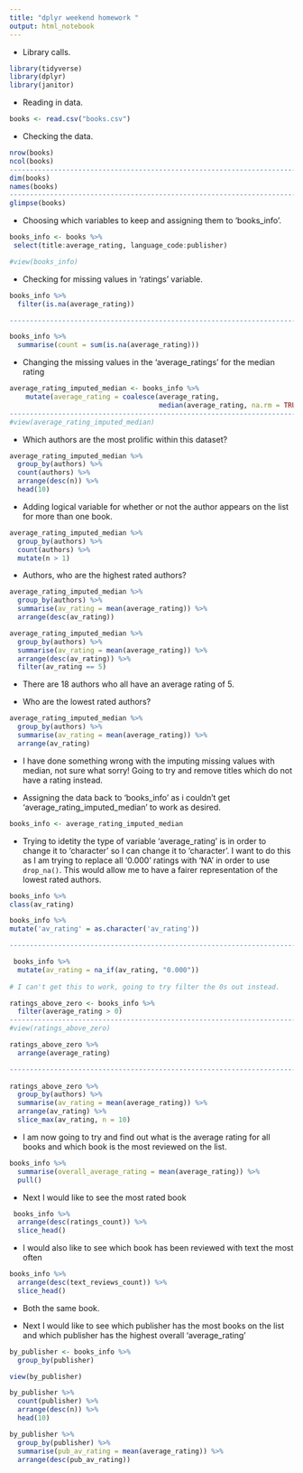 ```yaml
---
title: "dplyr weekend homework "
output: html_notebook
---
```


- Library calls.

```r
library(tidyverse)
library(dplyr)
library(janitor)
```

- Reading in data.

```r
books <- read.csv("books.csv")
```

- Checking the data.

```r
nrow(books)
ncol(books)
--------------------------------------------------------------------------------
dim(books)
names(books)
--------------------------------------------------------------------------------
glimpse(books)
```

- Choosing which variables to keep and assigning them to 'books_info'.

```r
books_info <- books %>% 
 select(title:average_rating, language_code:publisher)  

#view(books_info)
```

- Checking for missing values in 'ratings' variable.

```r
books_info %>% 
  filter(is.na(average_rating))

--------------------------------------------------------------------------------

books_info %>% 
  summarise(count = sum(is.na(average_rating)))
```

- Changing the missing values in the 'average_ratings' for the median rating

```r
average_rating_imputed_median <- books_info %>%
    mutate(average_rating = coalesce(average_rating, 
                                     median(average_rating, na.rm = TRUE)))
--------------------------------------------------------------------------------
#view(average_rating_imputed_median)
```

- Which authors are the most prolific within this dataset?

```r
average_rating_imputed_median %>% 
  group_by(authors) %>% 
  count(authors) %>% 
  arrange(desc(n)) %>% 
  head(10)
```

- Adding logical variable for whether or not the author appears on the list for more than one book. 

```r
average_rating_imputed_median %>% 
  group_by(authors) %>% 
  count(authors) %>% 
  mutate(n > 1) 
```

- Authors, who are the highest rated authors? 

```r
average_rating_imputed_median %>%  
  group_by(authors) %>% 
  summarise(av_rating = mean(average_rating)) %>% 
  arrange(desc(av_rating)) 
```

```r
average_rating_imputed_median %>%  
  group_by(authors) %>% 
  summarise(av_rating = mean(average_rating)) %>%
  arrange(desc(av_rating)) %>% 
  filter(av_rating == 5)
```
* There are 18 authors who all have an average rating of 5.

- Who are the lowest rated authors?

```r
average_rating_imputed_median %>%  
  group_by(authors) %>% 
  summarise(av_rating = mean(average_rating)) %>% 
  arrange(av_rating) 
```

* I have done something wrong with the imputing missing values with median, not sure what sorry! Going to try and remove titles which do not have a rating instead.

- Assigning the data back to 'books_info' as i couldn't get 'average_rating_imputed_median' to work as desired.

```r
books_info <- average_rating_imputed_median
```

- Trying to idetity the type of variable 'average_rating' is in order to change it to 'character' so I can change it to 'character'. I want to do this as I am trying to replace all '0.000' ratings with 'NA' in order to use `drop_na()`. This would allow me to have a fairer representation of the lowest rated authors.

```r
books_info %>% 
class(av_rating)

books_info %>% 
mutate('av_rating' = as.character('av_rating'))

--------------------------------------------------------------------------------

 books_info %>% 
  mutate(av_rating = na_if(av_rating, "0.000")) 
  
# I can't get this to work, going to try filter the 0s out instead.  
```


```r
ratings_above_zero <- books_info %>% 
  filter(average_rating > 0) 
--------------------------------------------------------------------------------
#view(ratings_above_zero)
```

```r
ratings_above_zero %>% 
  arrange(average_rating)

--------------------------------------------------------------------------------
  
ratings_above_zero %>%  
  group_by(authors) %>% 
  summarise(av_rating = mean(average_rating)) %>% 
  arrange(av_rating) %>% 
  slice_max(av_rating, n = 10)
```


- I am now going to try and find out what is the average rating for all books and which book is the most reviewed on the list.

```r
books_info %>% 
  summarise(overall_average_rating = mean(average_rating)) %>% 
  pull()
```

- Next I would like to see the most rated book

```r
 books_info %>% 
  arrange(desc(ratings_count)) %>% 
  slice_head()
```
- I would also like to see which book has been reviewed with text the most often

```r
books_info %>% 
  arrange(desc(text_reviews_count)) %>% 
  slice_head()
```
* Both the same book.

- Next I would like to see which publisher has the most books on the list and which publisher has the highest overall 'average_rating'

```r
by_publisher <- books_info %>% 
  group_by(publisher) 

view(by_publisher)
```


```r
by_publisher %>% 
  count(publisher) %>% 
  arrange(desc(n)) %>% 
  head(10) 
```

```r
by_publisher %>% 
  group_by(publisher) %>% 
  summarise(pub_av_rating = mean(average_rating)) %>% 
  arrange(desc(pub_av_rating)) 
```

